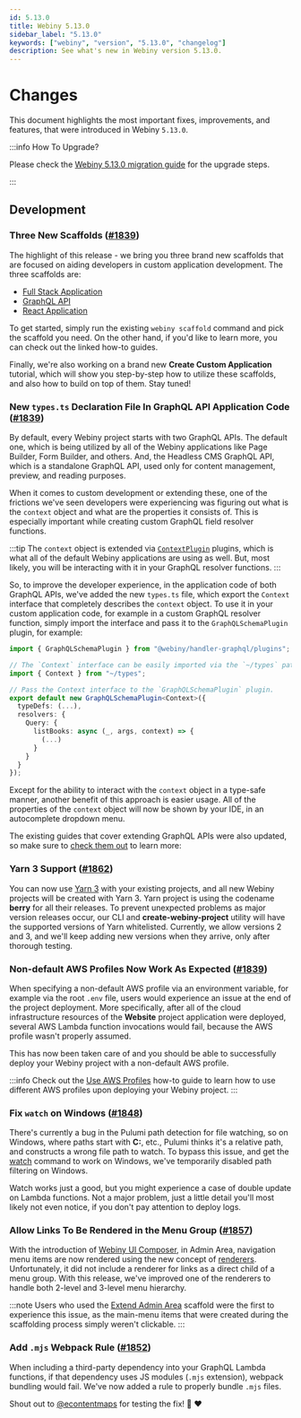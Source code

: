```yaml
---
id: 5.13.0
title: Webiny 5.13.0
sidebar_label: "5.13.0"
keywords: ["webiny", "version", "5.13.0", "changelog"]
description: See what's new in Webiny version 5.13.0.
---
```


# Changes

This document highlights the most important fixes, improvements, and features, that were introduced in Webiny `5.13.0`.

:::info How To Upgrade?

Please check the [Webiny 5.13.0 migration guide](/docs/how-to-guides/upgrade-webiny/5.12.0-to-5.13.0) for the upgrade steps.

:::

## Development

### Three New Scaffolds ([#1839](https://github.com/webiny/webiny-js/pull/1839))

The highlight of this release - we bring you three brand new scaffolds that are focused on aiding developers in custom application development. The three scaffolds are:

- [Full Stack Application](/docs/how-to-guides/scaffolding/full-stack-application)
- [GraphQL API](/docs/how-to-guides/scaffolding/graphql-api)
- [React Application](/docs/how-to-guides/scaffolding/react-application)

To get started, simply run the existing `webiny scaffold` command and pick the scaffold you need. On the other hand, if you'd like to learn more, you can check out the linked how-to guides.

Finally, we're also working on a brand new **Create Custom Application** tutorial, which will show you step-by-step how to utilize these scaffolds, and also how to build on top of them. Stay tuned!

### New `types.ts` Declaration File In GraphQL API Application Code ([#1839](https://github.com/webiny/webiny-js/pull/1839))

By default, every Webiny project starts with two GraphQL APIs. The default one, which is being utilized by all of the Webiny applications like Page Builder, Form Builder, and others. And, the Headless CMS GraphQL API, which is a standalone GraphQL API, used only for content management, preview, and reading purposes.

When it comes to custom development or extending these, one of the frictions we've seen developers were experiencing was figuring out what is the `context` object and what are the properties it consists of. This is especially important while creating custom GraphQL field resolver functions.

:::tip
The `context` object is extended via [`ContextPlugin`](https://github.com/webiny/webiny-js/blob/cli-scaffold-react-app/packages/handler/src/plugins/ContextPlugin.ts#L7) plugins, which is what all of the default Webiny applications are using as well. But, most likely, you will be interacting with it in your GraphQL resolver functions.
:::

So, to improve the developer experience, in the application code of both GraphQL APIs, we've added the new `types.ts` file, which export the `Context` interface that completely describes the `context` object. To use it in your custom application code, for example in a custom GraphQL resolver function, simply import the interface and pass it to the `GraphQLSchemaPlugin` plugin, for example:

```ts title="Using the New Context Interface and Passing It to the ContextPlugin Plugin." {3,4,6,7}
import { GraphQLSchemaPlugin } from "@webiny/handler-graphql/plugins";

// The `Context` interface can be easily imported via the `~/types` path.
import { Context } from "~/types";

// Pass the Context interface to the `GraphQLSchemaPlugin` plugin.
export default new GraphQLSchemaPlugin<Context>({
  typeDefs: (...),
  resolvers: {
    Query: {
      listBooks: async (_, args, context) => {
        (...)
      }
    }
  }
});
```

Except for the ability to interact with the `context` object in a type-safe manner, another benefit of this approach is easier usage. All of the properties of the `context` object will now be shown by your IDE, in an autocomplete dropdown menu.

The existing guides that cover extending GraphQL APIs were also updated, so make sure to [check them out](/docs/how-to-guides/extend-graphql-api) to learn more:

### Yarn 3 Support ([#1862](https://github.com/webiny/webiny-js/pull/1862))
You can now use [Yarn 3](https://github.com/yarnpkg/berry) with your existing projects, and all new Webiny projects will be created with Yarn 3. Yarn project is using the codename **berry** for all their releases. To prevent unexpected problems as major version releases occur, our CLI and **create-webiny-project** utility will have the supported versions of Yarn whitelisted. Currently, we allow versions 2 and 3, and we'll keep adding new versions when they arrive, only after thorough testing.

### Non-default AWS Profiles Now Work As Expected ([#1839](https://github.com/webiny/webiny-js/pull/1839))

When specifying a non-default AWS profile via an environment variable, for example via the root `.env` file, users would experience an issue at the end of the project deployment. More specifically, after all of the cloud infrastructure resources of the **Website** project application were deployed, several AWS Lambda function invocations would fail, because the AWS profile wasn't properly assumed.

This has now been taken care of and you should be able to successfully deploy your Webiny project with a non-default AWS profile.

:::info
Check out the [Use AWS Profiles](/docs/how-to-guides/deployment/aws/use-aws-profiles/) how-to guide to learn how to use different AWS profiles upon deploying your Webiny project.
:::

### Fix `watch` on Windows ([#1848](https://github.com/webiny/webiny-js/pull/1848))
There's currently a bug in the Pulumi path detection for file watching, so on Windows, where paths start with **C:**, etc., Pulumi thinks it's a relative path, and constructs a wrong file path to watch. To bypass this issue, and get the [watch](/docs/how-to-guides/use-watch-command/#webiny-watch-command) command to work on Windows, we've temporarily disabled path filtering on Windows.

Watch works just a good, but you might experience a case of double update on Lambda functions. Not a major problem, just a little detail you'll most likely not even notice, if you don't pay attention to deploy logs.

### Allow Links To Be Rendered in the Menu Group ([#1857](https://github.com/webiny/webiny-js/pull/1857))
With the introduction of [Webiny UI Composer](/docs/key-topics/ui-composer/introduction), in Admin Area, navigation menu items are now rendered using the new concept of [renderers](/docs/key-topics/ui-composer/creating-elements#enabling-support-for-renderers). Unfortunately, it did not include a renderer for links as a direct child of a menu group. With this release, we've improved one of the renderers to handle both 2-level and 3-level menu hierarchy.

:::note
Users who used the [Extend Admin Area](/docs/how-to-guides/scaffolding/extend-admin-area) scaffold were the first to experience this issue, as the main-menu items that were created during the scaffolding process simply weren't clickable.
:::

### Add `.mjs` Webpack Rule ([#1852](https://github.com/webiny/webiny-js/pull/1852))
When including a third-party dependency into your GraphQL Lambda functions, if that dependency uses JS modules (`.mjs` extension), webpack bundling would fail. We've now added a rule to properly bundle `.mjs` files.

Shout out to [@econtentmaps](https://github.com/econtentmaps) for testing the fix! :raised_hands: :heart:
